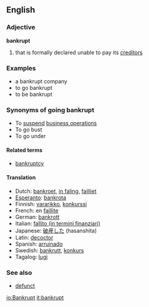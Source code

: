 ==English==

=== Adjective ===
'''bankrupt'''

#that is formally declared unable to pay its [[creditor]]s

===Examples===
*a bankrupt company
*to go bankrupt
*to be bankrupt

===Synonyms of going bankrupt===
*To [[suspend]] [[business operations]]
*To go bust 
*To go under

====Related terms====
*[[bankruptcy]]

====Translation====
*Dutch: [[bankroet]], [[in faling]], [[failliet]]
*[[Esperanto]]: [[bankrota]]
*Finnish: [[vararikko]], [[konkurssi]]
*French: en [[faillite]]
*German: [[bankrott]]
*Italian: [[fallito (in termini finanziari)]]
*Japanese: [[破産した]] (hasanshita)
*Latin: [[decoctor]]
*Spanish: [[arruinado]]
*Swedish: [[bankrutt]], [[konkurs]]
*Tagalog: [[lugi]]

===See also===
*[[defunct]]

[[io:Bankrupt]]
[[it:bankrupt]]